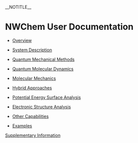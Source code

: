 __NOTITLE__
=NWChem  User Documentation=


*[[Overview]]{{:Overview}}

*[[System Description|System Description]]{{:System Description}}

*[[Quantum Mechanical Methods|Quantum Mechanical Methods]]{{:Quantum Mechanical Methods}}

*[[Quantum Molecular Dynamics|Quantum Molecular Dynamics]]{{:Quantum Molecular Dynamics}}

*[[Classical Methods|Molecular Mechanics]]{{:Classical Methods}}

*[[Hybrid Approaches|Hybrid Approaches]]{{:Hybrid Approaches}}

*[[Potential Energy Surface Analysis|Potential Energy Surface Analysis]]{{:Potential Energy Surface Analysis}}

*[[Electronic Structure Analysis|Electronic Structure Analysis]]{{:Electronic Structure Analysis}}

*[[Other Capabilities|Other Capabilities]]{{:Other Capabilities}}

*[[Examples|Examples]]{{:Examples}}

[[supplementary_information|Supplementary Information]]
{{:supplementary_information}}
